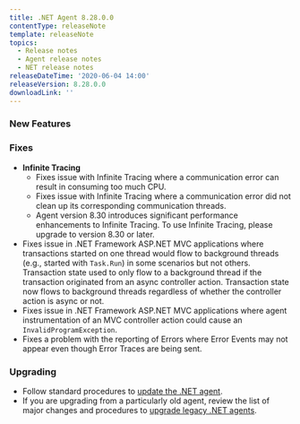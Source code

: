 ```yaml
---
title: .NET Agent 8.28.0.0
contentType: releaseNote
template: releaseNote
topics:
  - Release notes
  - Agent release notes
  - NET release notes
releaseDateTime: '2020-06-04 14:00'
releaseVersion: 8.28.0.0
downloadLink: ''
---
```


### New Features

### Fixes

* **Infinite Tracing**
  * Fixes issue with Infinite Tracing where a communication error can result in consuming too much CPU.
  * Fixes issue with Infinite Tracing where a communication error did not clean up its corresponding communication threads.
  * Agent version 8.30 introduces significant performance enhancements to Infinite Tracing. To use Infinite Tracing, please upgrade to version 8.30 or later.
* Fixes issue in .NET Framework ASP.NET MVC applications where transactions started on one thread would flow to background threads (e.g., started with `Task.Run`) in some scenarios but not others. Transaction state used to only flow to a background thread if the transaction originated from an async controller action. Transaction state now flows to background threads regardless of whether the controller action is async or not.
* Fixes issue in .NET Framework ASP.NET MVC applications where agent instrumentation of an MVC controller action could cause an `InvalidProgramException`.
* Fixes a problem with the reporting of Errors where Error Events may not appear even though Error Traces are being sent.

### Upgrading

* Follow standard procedures to [update the .NET agent](/docs/agents/net-agent/installation-configuration/update-net-agent).
* If you are upgrading from a particularly old agent, review the list of major changes and procedures to [upgrade legacy .NET agents](/docs/agents/net-agent/troubleshooting/upgrade-legacy-net-agents).

